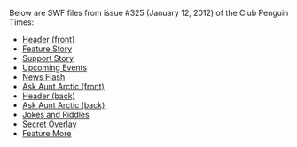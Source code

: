 Below are SWF files from issue #325 (January 12, 2012) of the Club Penguin Times:
*[[Media:News325HeaderFront.swf|Header (front)]]
*[[Media:News325FeatureStory.swf|Feature Story]]
*[[Media:News325SupportStory.swf|Support Story]]
*[[Media:News325UpcomingEvents.swf|Upcoming Events]]
*[[Media:News325NewsFlash.swf|News Flash]]
*[[Media:News325AskAuntArcticFront.swf|Ask Aunt Arctic (front)]]
*[[Media:News325HeaderBack.swf|Header (back)]]
*[[Media:News325AskAuntArcticBack.swf|Ask Aunt Arctic (back)]]
*[[Media:News325JokesAndRiddles.swf|Jokes and Riddles]]
*[[Media:News325SecretOverlay.swf|Secret Overlay]]
*[[Media:News325FeatureMore.swf|Feature More]]
